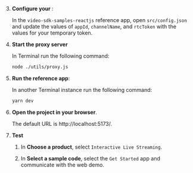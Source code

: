 <PlatformWrapper platform="react-js">

3. **Configure your <Vpl k="CLIENT"/>**:

    In the `video-sdk-samples-reactjs` reference app, open `src/config.json` and update the values of `appId`,
    `channelName`, and `rtcToken` with the values for your temporary token.

1. **Start the proxy server**

    In Terminal run the following command:

    ```bash
    node ./utils/proxy.js
    ```

1.  **Run the <Vpl k="NAME" /> reference app**:

    In another Terminal instance run the following command:

    ```sh
    yarn dev
    ```

1. **Open the project in your browser**.

    The default URL is http://localhost:5173/.

1. **Test <Vpd k="PRODUCT" />**

    1. In **Choose a product**, select `Interactive Live Streaming`.

    1. In **Select a sample code**, select the `Get Started` app and communicate with the web demo.

</PlatformWrapper>